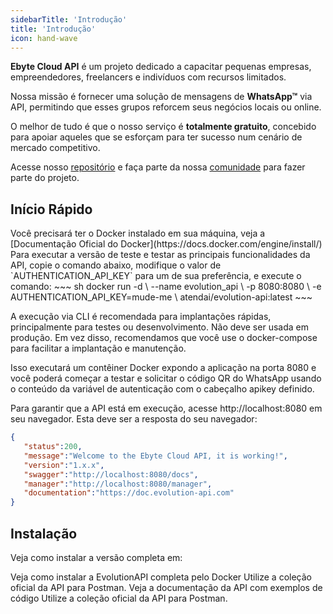 ```yaml
---
sidebarTitle: 'Introdução'
title: 'Introdução'
icon: hand-wave
---
```




**Ebyte Cloud API** é um projeto dedicado a capacitar pequenas empresas, empreendedores, freelancers e indivíduos com recursos limitados.

Nossa missão é fornecer uma solução de mensagens de **WhatsApp™** via API, permitindo que esses grupos reforcem seus negócios locais ou online.

O melhor de tudo é que o nosso serviço é **totalmente gratuito**, concebido para apoiar aqueles que se esforçam para ter sucesso num cenário de mercado competitivo.

Acesse nosso [repositório](https://github.com/elvisfalmeida/ebyte-cloud-api) e faça parte da nossa [comunidade](https://ux.net.br/manager) para fazer parte do projeto.

## Início Rápido

<Note>
Você precisará ter o Docker instalado em sua máquina, veja a [Documentação Oficial do Docker](https://docs.docker.com/engine/install/)
</Note>
Para executar a versão de teste e testar as principais funcionalidades da API, copie o comando abaixo, modifique o valor de `AUTHENTICATION_API_KEY` para um de sua preferência, e execute o comando:
~~~ sh
docker run -d \
    --name evolution_api \
    -p 8080:8080 \
    -e AUTHENTICATION_API_KEY=mude-me \
    atendai/evolution-api:latest
~~~

<Note>A execução via CLI é recomendada para implantações rápidas, principalmente para testes ou desenvolvimento. Não deve ser usada em produção. Em vez disso, recomendamos que você use o docker-compose para facilitar a implantação e manutenção.</Note>

Isso executará um contêiner Docker expondo a aplicação na porta 8080 e você poderá começar a testar e solicitar o código QR do WhatsApp usando o conteúdo da variável de autenticação com o cabeçalho apikey definido.

Para garantir que a API está em execução, acesse http://localhost:8080 em seu navegador. Esta deve ser a resposta do seu navegador:

~~~ json
{
   "status":200,
   "message":"Welcome to the Ebyte Cloud API, it is working!",
   "version":"1.x.x",
   "swagger":"http://localhost:8080/docs",
   "manager":"http://localhost:8080/manager",
   "documentation":"https://doc.evolution-api.com"
}
~~~

## Instalação
Veja como instalar a versão completa em:

<CardGroup cols={2}>
  <Card title="Instalação com Docker" icon="docker" href="/pt/install/docker">
    Veja como instalar a EvolutionAPI completa pelo Docker
  </Card>
  <Card title="NVM" icon="js" href="https://www.postman.com/agenciadgcode/workspace/evolution-api">
    Utilize a coleção oficial da API para Postman.
  </Card>
</CardGroup>

<CardGroup cols={2}>
  <Card title="Documentação da API" icon="book" href="/pt/definitions/connections">
    Veja a documentação da API com exemplos de código
  </Card>
  <Card title="Coleção Postman" icon="webhook" href="https://www.postman.com/agenciadgcode/workspace/evolution-api">
    Utilize a coleção oficial da API para Postman.
  </Card>
</CardGroup>
